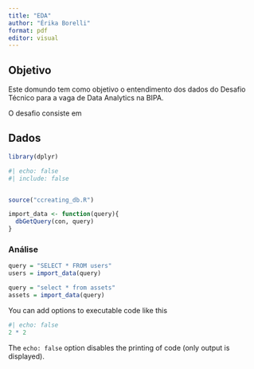 ```yaml
---
title: "EDA"
author: "Érika Borelli"
format: pdf
editor: visual
---
```


## Objetivo

Este domundo tem como objetivo o entendimento dos dados do Desafio Técnico para a vaga de Data Analytics na BIPA.

O desafio consiste em

## Dados

```r
library(dplyr)
```

```r
#| echo: false
#| include: false


source("ccreating_db.R")

import_data <- function(query){
  dbGetQuery(con, query)
}
```

### Análise

```r
query = "SELECT * FROM users"
users = import_data(query)

query = "select * from assets"
assets = import_data(query)
```

You can add options to executable code like this

```r
#| echo: false
2 * 2
```

The `echo: false` option disables the printing of code (only output is displayed).
